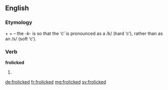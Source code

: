 ==English==

===Etymology===
{{term|frolic|lang=en}} + {{term|-k-|lang=en}} + {{term|-ed|lang=en}} – the ''-k-'' is so that the ‘c’ is pronounced as a /k/ (hard ‘c’), rather than as an /s/ (soft ‘c’).

===Verb===
'''frolicked'''

# {{past of|frolic}}

[[de:frolicked]]
[[fr:frolicked]]
[[mg:frolicked]]
[[sv:frolicked]]